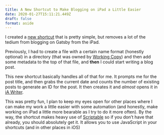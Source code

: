 ```yaml
---
title: A New Shortcut to Make Blogging on iPad a Little Easier
date: 2020-01-27T15:11:21.449Z
draft: false
format: aside
---
```

I created a [new shortcut](https://www.icloud.com/shortcuts/70bf6280a6b249469b45770ad55e206a) that is pretty simple, but removes a lot of the tedium from blogging on Gatsby from the iPad.

Previously, I had to create a file with a certain name format (honestly optional) in a directory (that was owned by [Working Copy](https://apps.apple.com/us/app/working-copy-git-client/id896694807)) and then add some metadata to the top of that file, and **then** I could start writing a blog post.

This new shortcut basically handles all of that for me. It prompts me for the post title, and then grabs the current date and counts the number of existing posts to generate an ID for the post. It then creates it and *almost* opens it in [iA Writer](https://apps.apple.com/us/app/ia-writer/id775737172).

This was pretty fun, I plan to keep my eyes open for other places where I can make my work a little easier with some automation (and honestly, make working on iPad a little more bearable as I try to do it more often). By the way, the shortcut makes heavy use of [Scriptable](https://apps.apple.com/us/app/scriptable/id1405459188) so if you don’t have that already, you should absolutely get it. It allows you to use JavaScript in your shortcuts (and in other places in iOS)
